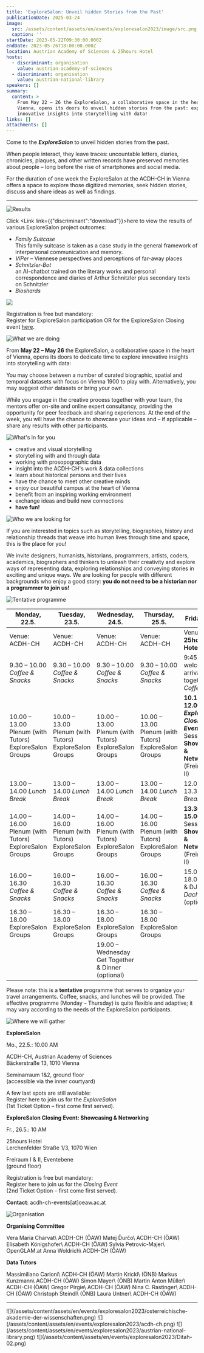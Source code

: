 ```yaml
---
title: 'ExploreSalon: Unveil hidden Stories from the Past'
publicationDate: 2025-03-24
image:
  src: /assets/content/assets/en/events/exploresalon2023/image/src.png
  caption: ''
startDate: 2023-05-22T09:30:00.000Z
endDate: 2023-05-26T18:00:00.000Z
location: Austrian Academy of Sciences & 25hours Hotel
hosts:
  - discriminant: organisation
    value: austrian-academy-of-sciences
  - discriminant: organisation
    value: austrian-national-library
speakers: []
summary:
  content: >
    From May 22 – 26 the ExploreSalon, a collaborative space in the heart of
    Vienna, opens its doors to unveil hidden stories from the past: explore
    innovative insights into storytelling with data!
links: []
attachments: []
---
```

Come to the ***ExploreSalon*** to unveil hidden stories from the past.

When people interact, they leave traces: uncountable letters, diaries, chronicles, plaques, and other written records have preserved memories about people – long before the rise of smartphones and social media.

For the duration of one week the ExploreSalon at the ACDH-CH in Vienna offers a space to explore those digitized memories, seek hidden stories, discuss and share ideas as well as findings.

---

![Results](/assets/content/assets/en/events/exploresalon2023/bildschirmfoto-2023-06-07-um-10.04.05-1024x146.png)

Click <Link link={{"discriminant":"download"}}>here</Link> to view the results of various ExploreSalon project outcomes:

* *Family Suitcase*\
  This family suitcase is taken as a case study in the general framework of interpersonal communication and memory.
* *ViPer* – Viennese perspectives and perceptions of far-away places
* *Schnitzler-Bot*\
  an AI-chatbot trained on the literary works and personal correspondence and diaries of Arthur Schnitzler plus secondary texts on Schnitzler
* *Bioshards*

![](/assets/content/assets/en/events/exploresalon2023/final-overview.png)

Registration is free but mandatory:\
Register for ExploreSalon participation OR for the ExploreSalon Closing event [here](https://pretix.eu/ExploreSalon2023/Anmeldung/).

![What we are doing](/assets/content/assets/en/events/exploresalon2023/what-we-are-doing-2.png)

From **May 22 – May 26** the ExploreSalon, a collaborative space in the heart of Vienna, opens its doors to dedicate time to explore innovative insights into storytelling with data:

You may choose between a number of curated biographic, spatial and temporal datasets with focus on Vienna 1900 to play with. Alternatively, you may suggest other datasets or bring your own.

While you engage in the creative process together with your team, the mentors offer on-site and online expert consultancy, providing the opportunity for peer feedback and sharing experiences. At the end of the week, you will have the chance to showcase your ideas and – if applicable – share any results with other participants.

![What's in for you](/assets/content/assets/en/events/exploresalon2023/whats-in-for-you-3.png)

* creative and visual storytelling
* storytelling with and through data
* working with prosopographic data
* insight into the ACDH-CH's work & data collections
* learn about historical persons and their lives
* have the chance to meet other creative minds
* enjoy our beautiful campus at the heart of Vienna
* benefit from an inspiring working environment
* exchange ideas and build new connections
* **have fun!**

![Who we are looking for](/assets/content/assets/en/events/exploresalon2023/who-we-are-looking-for-1-1024x82.png)

If you are interested in topics such as storytelling, biographies, history and relationship threads that weave into human lives through time and space, this is the place for you!

We invite designers, humanists, historians, programmers, artists, coders, academics, biographers and thinkers to unleash their creativity and explore ways of representing data, exploring relationships and conveying stories in exciting and unique ways. We are looking for people with different backgrounds who enjoy a good story: **you do not need to be a historian nor a programmer to join us!**

![Tentative programme](/assets/content/assets/en/events/exploresalon2023/tentative-programme-exploresalon.png)

| Monday, 22.5.                                          | Tuesday, 23.5.                                         | Wednesday, 24.5.                                       | Thursday, 25.5.                                        | Friday, 26.5.                                                                                               |
| ------------------------------------------------------ | ------------------------------------------------------ | ------------------------------------------------------ | ------------------------------------------------------ | ----------------------------------------------------------------------------------------------------------- |
| Venue: ACDH-CH                                         | Venue: ACDH-CH                                         | Venue: ACDH-CH                                         | Venue: ACDH-CH                                         | Venue: **25hours Hotel**                                                                                    |
| 9.30 – 10.00 *Coffee & Snacks*                         | 9.30 – 10.00 *Coffee & Snacks*                         | 9.30 – 10.00 *Coffee & Snacks*                         | 9.30 – 10.00 *Coffee & Snacks*                         | 9:45 – 10.15 welcome & arrival, get together: *Coffee*                                                      |
| 10.00 – 13.00 Plenum (with Tutors) ExploreSalon Groups | 10.00 – 13.00 Plenum (with Tutors) ExploreSalon Groups | 10.00 – 13.00 Plenum (with Tutors) ExploreSalon Groups | 10.00 – 13.00 Plenum (with Tutors) ExploreSalon Groups | **10.15 – 12.00** ***ExploreSalon Closing Event*** Session 1: **Showcasing & Networking** (Freiraum I & II) |
| 13.00 – 14.00 *Lunch Break*                            | 13.00 – 14.00 *Lunch Break*                            | 13.00 – 14.00 *Lunch Break*                            | 13.00 – 14.00 *Lunch Break*                            | 12.00 – 13.30 *Lunch Break*                                                                                 |
| 14.00 – 16.00 Plenum (with Tutors) ExploreSalon Groups | 14.00 – 16.00 Plenum (with Tutors) ExploreSalon Groups | 14.00 – 16.00 Plenum (with Tutors) ExploreSalon Groups | 14.00 – 16.00 Plenum (with Tutors) ExploreSalon Groups | **13.30 – 15.00** Session 2: **Showcasing & Networking** (Freiraum I & II)                                  |
| 16.00 – 16.30 *Coffee & Snacks*                        | 16.00 – 16.30 *Coffee & Snacks*                        | 16.00 – 16.30 *Coffee & Snacks*                        | 16.00 – 16.30 *Coffee & Snacks*                        | 15.00 – 18.00 Drinks & DJ *Dachboden* (optional)                                                            |
| 16.30 – 18.00 ExploreSalon Groups                      | 16.30 – 18.00 ExploreSalon Groups                      | 16.30 – 18.00 ExploreSalon Groups                      | 16.30 – 18.00 ExploreSalon Groups                      |                                                                                                             |
|                                                        |                                                        | 19.00 – Wednesday Get Together & Dinner (optional)     |                                                        |                                                                                                             |

Please note: this is a **tentative** programme that serves to organize your travel arrangements. Coffee, snacks, and lunches will be provided. The effective programme (Monday – Thursday) is quite flexible and adaptive; it may vary according to the needs of the ExploreSalon participants.

![Where we will gather](/assets/content/assets/en/events/exploresalon2023/where-we-will-gather-1-1024x93.png)

**ExploreSalon**

Mo., 22.5.: 10.00 AM

ACDH-CH, Austrian Academy of Sciences\
Bäckerstraße 13, 1010 Vienna

Seminarraum 1&2, ground floor\
(accessible via the inner courtyard)

A few last spots are still available:\
Register here to join us for the *ExploreSalon*\
(1st Ticket Option – first come first served).

**ExploreSalon Closing Event: Showcasing & Networking**

Fr., 26.5.: 10 AM

25hours Hotel\
Lerchenfelder Straße 1/3, 1070 Wien

Freiraum I & II, Eventebene\
(ground floor)

Registration is free but mandatory:\
Register here to join us for the *Closing Event*\
(2nd Ticket Option – first come first served).

**Contact**: acdh-ch-events\[at]oeaw\.ac.at

![Organisation](/assets/content/assets/en/events/exploresalon2023/organisation.png)

**Organising Committee**

<Grid layout="three-columns" alignment="stretch">
  <GridItem alignment="stretch">
    Vera Maria Charvat\
    ACDH-CH (ÖAW)
  </GridItem>

  <GridItem alignment="stretch">
    Matej Ďurčo\
    ACDH-CH (ÖAW)
  </GridItem>

  <GridItem alignment="stretch">
    Elisabeth Königshofer\
    ACDH-CH (ÖAW)
  </GridItem>

  <GridItem alignment="stretch">
    Sylvia Petrovic-Majer\
    OpenGLAM.at
  </GridItem>

  <GridItem alignment="stretch">
    Anna Woldrich\
    ACDH-CH (ÖAW)
  </GridItem>
</Grid>

**Data Tutors**

<Grid layout="three-columns" alignment="stretch">
  <GridItem alignment="stretch">
    Massimiliano Carloni\
    ACDH-CH (ÖAW)
  </GridItem>

  <GridItem alignment="stretch">
    Martin Krickl\
    (ÖNB)
  </GridItem>

  <GridItem alignment="stretch">
    Markus Kunzmann\
    ACDH-CH (ÖAW)
  </GridItem>

  <GridItem alignment="stretch">
    Simon Mayer\
    (ÖNB)
  </GridItem>

  <GridItem alignment="stretch">
    Martin Anton Müller\
    ACDH-CH (ÖAW)
  </GridItem>

  <GridItem alignment="stretch">
    Gregor Pirgie\
    ACDH-CH (ÖAW)
  </GridItem>

  <GridItem alignment="stretch">
    Nina C. Rastinger\
    ACDH-CH (ÖAW)
  </GridItem>

  <GridItem alignment="stretch">
    Christoph Steindl\
    (ÖNB)
  </GridItem>

  <GridItem alignment="stretch">
    Laura Untner\
    ACDH-CH (ÖAW)
  </GridItem>
</Grid>

---

<Grid layout="four-columns" alignment="stretch">
  <GridItem alignment="stretch">
    ![](/assets/content/assets/en/events/exploresalon2023/osterreichische-akademie-der-wissenschaften.png)
  </GridItem>

  <GridItem alignment="stretch">
    ![](/assets/content/assets/en/events/exploresalon2023/acdh-ch.png)
  </GridItem>

  <GridItem alignment="stretch">
    ![](/assets/content/assets/en/events/exploresalon2023/austrian-national-library.png)
  </GridItem>

  <GridItem alignment="stretch">
    ![](/assets/content/assets/en/events/exploresalon2023/Ditah-02.png)
  </GridItem>
</Grid>
